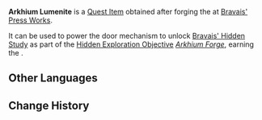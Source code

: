 {{Item Infobox
|id           = 120460
|image        = Item Arkhium Lumenite.png
|type         = Quest Items
|quality      = 4
|description  = The result of forging Arkhium. It emits an unusual energy and light.<br>They say that such things can be used to open a gate somewhere...
|source1      = Forging the [[Arkhium Stock]] at the [[Forging Press]]
|source2      = 
|source3      = 
|source4      = 
|source5      = 
}}
'''Arkhium Lumenite''' is a [[Quest Item]] obtained after forging the {{Item|Arkhium Stock}} at [[Bravais' Press Works]].

It can be used to power the door mechanism to unlock [[Bravais' Hidden Study]] as part of the [[Hidden Exploration Objective]] ''[[Arkhium Forge]]'', earning the {{Achievement|Not So Strait Is the Gate}}.

==Other Languages==
{{Other Languages
|en      = Arkhium Lumenite
|zhs     = 始基矿辉晶
|zhs_rm  = Shǐjī Kuàng Huī Jīng
|zht     = 始基礦輝晶
|zht_rm  = Shǐjī Kuàng Huī Jīng
|ja      = アルケウムの輝晶
|ja_rm   = Arukeumu no Kishou{{Assumed}}
|ko      = 빛나는 아르케 광석 결정
|ko_rm   = 
|es      = Cristal de árjium radiante
|fr      = Luménite d'arkhium
|ru      = Люменит-архиум
|th      = Arkhium Lumenite
|vi      = Tinh Thể Arkhium
|de      = Arkhium-Lumenit
|id      = Arkhium Lumenite
|pt      = Lumenite Arkhium
|tr      = Arkhiyum Kristali
|it      = Lumenite di Arkhium
}}

==Change History==
{{Change History|4.1}}